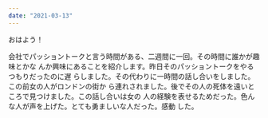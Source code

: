 ```yaml
---
date: "2021-03-13"
---
```


おはよう！

会社でパッショントークと言う時間がある、二週間に一回。その時間に誰かが趣味とかな
んか興味にあることを紹介します。昨日そのパッショントークをやるつもりだったのに遅
らしました。その代わりに一時間の話し合いをしました。この前女の人がロンドンの街か
ら連れされました。後でその人の死体を遠いところで見つけました。この話し合いは女の
人の経験を表せるためだった。色んな人が声を上げた。とても勇ましいな人だった。感動
した。
